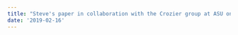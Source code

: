 ```yaml
---
title: "Steve's paper in collaboration with the Crozier group at ASU on the fast electron spectroscopy of photonic cavity resonances in individual dielectric oxide nanoparticles is accepted for publication in Physical Review B and was selected as an Editors' Suggestion article!"
date: '2019-02-16'
---
```

